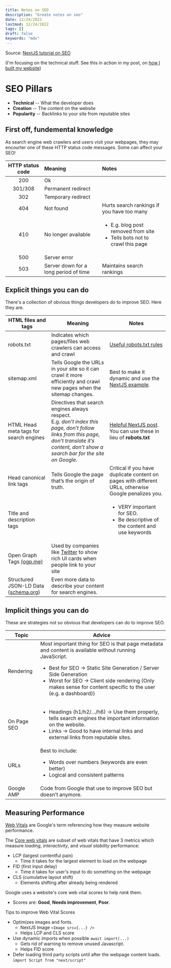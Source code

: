 ```yaml
---
title: Notes on SEO
description: "Greate notes on seo"
date: 12/24/2022
lastmod: 12/24/2022
tags: []
draft: false
keywords: "mdx"
---
```


Source: [NextJS tutorial on SEO](https://nextjs.org/learn/seo/introduction-to-seo/importance-of-seo)

(I'm focusing on the technical stuff. See this in action in my post, on [how I built my website](/notes/website-setup-2023))

# SEO Pillars

- **Technical** -- What the developer does
- **Creation** -- The content on the website
- **Popularity** -- Backlinks to your site from reputable sites

## **First off, fundemental knowledge**

As search engine web crawlers and users visit your webpages, they may encourter one of these HTTP status code messages. Some can affect your SEO!

| **HTTP status code** | **Meaning**                           | **Notes**                                                                                      |
| :------------------: | :------------------------------------ | :--------------------------------------------------------------------------------------------- |
|         200          | Ok                                    |                                                                                                |
|       301/308        | Permanent redirect                    |                                                                                                |
|         302          | Temporary redirect                    |                                                                                                |
|         404          | Not found                             | Hurts search rankings if you have too many                                                     |
|         410          | No longer available                   | <ul><li> E.g. blog post removed from site</li><li> Tells bots not to crawl this page</li></ul> |
|         500          | Server error                          |                                                                                                |
|         503          | Server down for a long period of time | Maintains search rankings                                                                      |

## **Explicit things you can do**

There's a collection of obvious things developers do to improve SEO. Here they are.

| **HTML files and tags**                                     | **Meaning**                                                                                                                                                                                        | **Notes**                                                                                                                                                  |
| ----------------------------------------------------------- | -------------------------------------------------------------------------------------------------------------------------------------------------------------------------------------------------- | ---------------------------------------------------------------------------------------------------------------------------------------------------------- |
| robots.txt                                                  | Indicates which pages/files web crawlers can access and crawl <br/>                                                                                                                                | [Useful robots.txt rules](https://developers.google.com/search/docs/crawling-indexing/robots/create-robots-txt#useful-robots.txt-rules)                    |
| sitemap.xml                                                 | Tells Google the URLs in your site so it can crawl it more efficiently and crawl new pages when the sitemap changes.                                                                               | Best to make it dynamic and use the [NextJS example](https://nextjs.org/learn/seo/crawling-and-indexing/xml-sitemaps).                                     |
| HTML Head meta tags for search engines                      | Directives that search engines always respect. <br/>E.g. _don’t index this page, don’t follow links from this page, don’t translate it’s content, don’t show a search bar for the site on Google._ | [Helpful NextJS post](https://developers.google.com/search/docs/crawling-indexing/robots-meta-tag#robotsmeta). You can use these in lieu of **robots.txt** |
| Head canonical link tags                                    | Tells Google the page that’s the origin of truth.                                                                                                                                                  | Critical if you have duplicate content on pages with different URLs, otherwise Google penalizes you.                                                       |
| Title and description tags                                  |                                                                                                                                                                                                    | <ul><li>VERY important for SEO.</li> <li>Be descriptive of the content and use keywords</li></ul>                                                          |
| Open Graph Tags [(ogp.me)](https://ogp.me/)                 | Used by companies like [Twitter](https://developer.twitter.com/en/docs/twitter-for-websites/cards/overview/abouts-cards) to show rich UI cards when people link to your site                       |                                                                                                                                                            |
| Structured JSON-LD Data ([schema.org](https://schema.org/)) | Even more data to describe your content for search engines.                                                                                                                                        |

## **Implicit things you can do**

These are strategies not so obvious that developers can do to improve SEO.

| **Topic**   | **Advice**                                                                                                                                                                                                                                                                                                    |
| ----------- | ------------------------------------------------------------------------------------------------------------------------------------------------------------------------------------------------------------------------------------------------------------------------------------------------------------- |
| Rendering   | Most important thing for SEO is that page metadata and content is available without running JavaScript. <ul><li>Best for SEO → Static Site Generation / Server Side Generation</li><li>Worst for SEO → Client side rendering (Only makes sense for content specific to the user (e.g. a dashboard))</li></ul> |
| On Page SEO | <ul><li>Headings (h1/h2/…/h6) → Use them properly, tells search engines the important information on the website.</li><li>Links → Good to have internal links and external links from reputable sites.</li></ul>                                                                                              |
| URLs        | Best to include:<ul><li>Words over numbers (keywords are even better)</li><li>Logical and consistent patterns</li></ul>                                                                                                                                                                                       |
| Google AMP  | Code from Google that use to improve SEO but doesn’t anymore.                                                                                                                                                                                                                                                 |

## **Measuring Performance**

[Web Vitals](https://web.dev/vitals/) are Google's term referencing how they measure website performance.

The <ins>Core web vitals</ins> are subset of web vitals that have 3 metrics which measure _loading_, _interactivity_, and _visual stability_ performance:

- LCP (largest contentful pain)
  - Time it takes for the largest element to load on the webpage
- FID (first input delay)
  - Time it takes for user's input to do something on the webpage
- CLS (cumulative layout shift)
  - Elements shifting after already being rendered

Google uses a website's core web vital scores to help _rank_ them.

- Scores are: **Good**, **Needs improvement**, **Poor**.

Tips to improve Web Vital Scores

- Optimizes images and fonts.
  - NextJS Image `<Image src={...} />`
  - Helps LCP and CLS score
- Use dynamic imports when possible `await import(...)`
  - Gets rid of warning to remove unused Javascript.
  - Helps FID score
- Defer loading third party scripts until after the webpage content loads. `import Script from "next/script"`
